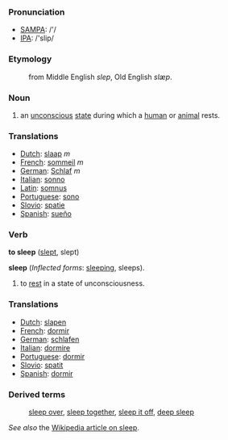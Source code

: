 === Pronunciation ===
*[[w:SAMPA|SAMPA]]: /'/
*[[w:IPA|IPA]]: /'slip/

===Etymology===
:from Middle English ''slep'', Old English ''slæp''.

===Noun===
#an [[unconscious]] [[state]] during which a [[human]] or [[animal]] rests.

=== Translations ===
*[[Dutch]]: [[slaap]] ''m''
*[[French]]: [[sommeil]] ''m''
*[[German]]: [[Schlaf]] ''m''
*[[Italian]]: [[sonno]]
*[[Latin]]: [[somnus]]
*[[Portuguese]]: [[sono]]
*[[Slovio]]: [[spatie]]
*[[Spanish]]: [[sueño]]

=== Verb ===

'''to sleep''' ([[slept]], slept)

'''sleep''' (''Inflected forms'': [[sleeping]], sleeps).

# to [[rest]] in a state of unconsciousness.

=== Translations ===
*[[Dutch]]: [[slapen]]
*[[French]]: [[dormir]]
*[[German]]: [[schlafen]]
*[[Italian]]: [[dormire]]
*[[Portuguese]]: [[dormir]]
*[[Slovio]]: [[spatit]]
*[[Spanish]]: [[dormir]]

===Derived terms===
:[[sleep over]], [[sleep together]], [[sleep it off]], [[deep sleep]]

''See also'' the [[en:sleep|Wikipedia article on sleep]].